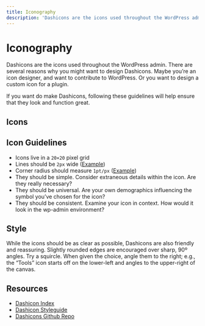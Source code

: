 ```yaml
---
title: Iconography
description: 'Dashicons are the icons used throughout the WordPress admin. There are several reasons why you might want to design Dashicons.'
---
```



# Iconography

Dashicons are the icons used throughout the WordPress admin. There are several reasons why you might want to design Dashicons. Maybe you’re an icon designer, and want to contribute to WordPress. Or you want to design a custom icon for a plugin.

If you want do make Dashicons, following these guidelines will help ensure that they look and function great.

## Icons

<IconGrid />
<IconInfo />

<TopLink />

<Break />

## Icon Guidelines

-   Icons live in a `20×20` pixel grid
-   Lines should be `2px` wide ([Example](https://cloudup.com/cYgij8rwfXS))
-   Corner radius should measure `1pt/px` ([Example](https://cloudup.com/c4Hh9J3lbbz))
-   They should be simple. Consider extraneous details within the icon. Are they really necessary?
-   They should be universal. Are your own demographics influencing the symbol you’ve chosen for the icon?
-   They should be consistent. Examine your icon in context. How would it look in the wp-admin environment?

## Style

While the icons should be as clear as possible, Dashicons are also friendly and reassuring. Slightly rounded edges are encouraged over sharp, 90º angles. Try a squircle. When given the choice, angle them to the right; e.g., the “Tools” icon starts off on the lower-left and angles to the upper-right of the canvas.

## Resources

-   [Dashicon Index](https://developer.wordpress.org/resource/dashicons/#welcome-comments)
-   [Dashicon Styleguide](https://make.wordpress.org/design/dashicons-style-guide/)
-   [Dashicons Github Repo](https://github.com/wordpress/dashicons)
